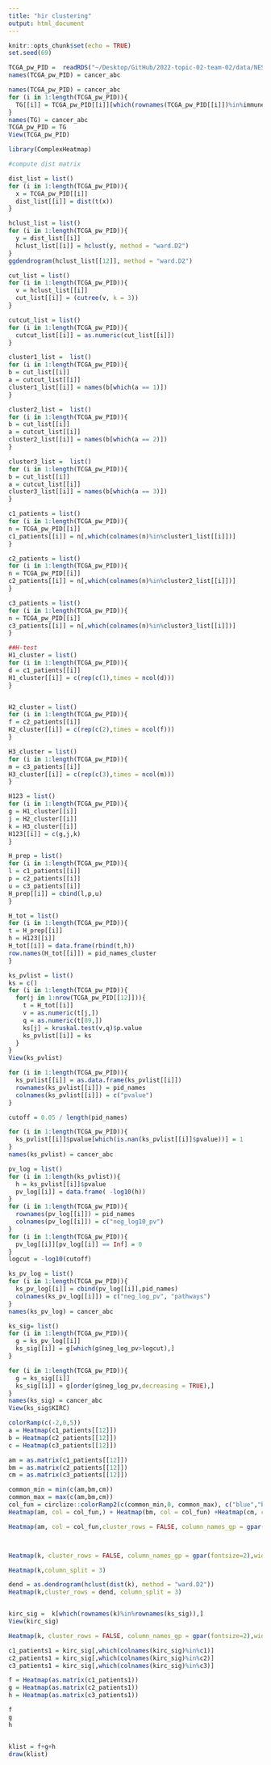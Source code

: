 ```yaml
---
title: "hir clustering"
output: html_document
---
```


```r
knitr::opts_chunk$set(echo = TRUE)
set.seed(69)
```

```r
TCGA_pw_PID =  readRDS("~/Desktop/GitHub/2022-topic-02-team-02/data/NES_OVERALL_PID_cl.RDS")
names(TCGA_pw_PID) = cancer_abc
```


```r
names(TCGA_pw_PID) = cancer_abc
for (i in 1:length(TCGA_pw_PID)){
  TG[[i]] = TCGA_pw_PID[[i]][which(rownames(TCGA_pw_PID[[i]])%in%immune),]
}
names(TG) = cancer_abc
TCGA_pw_PID = TG
View(TCGA_pw_PID)
```

```r
library(ComplexHeatmap)
```

```r
#compute dist matrix 

dist_list = list()
for (i in 1:length(TCGA_pw_PID)){
  x = TCGA_pw_PID[[i]]
  dist_list[[i]] = dist(t(x))
}

hclust_list = list()
for (i in 1:length(TCGA_pw_PID)){
  y = dist_list[[i]]
  hclust_list[[i]] = hclust(y, method = "ward.D2")
}
ggdendrogram(hclust_list[[12]], method = "ward.D2")

cut_list = list()
for (i in 1:length(TCGA_pw_PID)){
  v = hclust_list[[i]]
  cut_list[[i]] = (cutree(v, k = 3))
}

cutcut_list = list()
for (i in 1:length(TCGA_pw_PID)){
  cutcut_list[[i]] = as.numeric(cut_list[[i]])
}

cluster1_list =  list()
for (i in 1:length(TCGA_pw_PID)){
b = cut_list[[i]]
a = cutcut_list[[i]]
cluster1_list[[i]] = names(b[which(a == 1)])
}

cluster2_list =  list()
for (i in 1:length(TCGA_pw_PID)){
b = cut_list[[i]]
a = cutcut_list[[i]]
cluster2_list[[i]] = names(b[which(a == 2)])
}

cluster3_list =  list()
for (i in 1:length(TCGA_pw_PID)){
b = cut_list[[i]]
a = cutcut_list[[i]]
cluster3_list[[i]] = names(b[which(a == 3)])
}

c1_patients = list()
for (i in 1:length(TCGA_pw_PID)){
n = TCGA_pw_PID[[i]]
c1_patients[[i]] = n[,which(colnames(n)%in%cluster1_list[[i]])]
}

c2_patients = list()
for (i in 1:length(TCGA_pw_PID)){
n = TCGA_pw_PID[[i]]
c2_patients[[i]] = n[,which(colnames(n)%in%cluster2_list[[i]])]
}

c3_patients = list()
for (i in 1:length(TCGA_pw_PID)){
n = TCGA_pw_PID[[i]]
c3_patients[[i]] = n[,which(colnames(n)%in%cluster3_list[[i]])]
}
```

```r
##H-test 
H1_cluster = list()
for (i in 1:length(TCGA_pw_PID)){
d = c1_patients[[i]]
H1_cluster[[i]] = c(rep(c(1),times = ncol(d)))
}


H2_cluster = list()
for (i in 1:length(TCGA_pw_PID)){
f = c2_patients[[i]]
H2_cluster[[i]] = c(rep(c(2),times = ncol(f)))
}

H3_cluster = list()
for (i in 1:length(TCGA_pw_PID)){
m = c3_patients[[i]]
H3_cluster[[i]] = c(rep(c(3),times = ncol(m)))
}

H123 = list()
for (i in 1:length(TCGA_pw_PID)){
g = H1_cluster[[i]]
j = H2_cluster[[i]]
k = H3_cluster[[i]]
H123[[i]] = c(g,j,k)
}

H_prep = list()
for (i in 1:length(TCGA_pw_PID)){
l = c1_patients[[i]]
p = c2_patients[[i]]
u = c3_patients[[i]]
H_prep[[i]] = cbind(l,p,u)
}

H_tot = list()
for (i in 1:length(TCGA_pw_PID)){
t = H_prep[[i]]
h = H123[[i]]
H_tot[[i]] = data.frame(rbind(t,h))
row.names(H_tot[[i]]) = pid_names_cluster
}

ks_pvlist = list()
ks = c()
for (i in 1:length(TCGA_pw_PID)){
  for(j in 1:nrow(TCGA_pw_PID[[12]])){
    t = H_tot[[i]]
    v = as.numeric(t[j,])
    q = as.numeric(t[89,])
    ks[j] = kruskal.test(v,q)$p.value
    ks_pvlist[[i]] = ks
  }
}
View(ks_pvlist)

for (i in 1:length(TCGA_pw_PID)){
  ks_pvlist[[i]] = as.data.frame(ks_pvlist[[i]])
  rownames(ks_pvlist[[i]]) = pid_names
  colnames(ks_pvlist[[i]]) = c("pvalue")
}

cutoff = 0.05 / length(pid_names)

for (i in 1:length(TCGA_pw_PID)){
  ks_pvlist[[i]]$pvalue[which(is.nan(ks_pvlist[[i]]$pvalue))] = 1
}
names(ks_pvlist) = cancer_abc
```



```r
pv_log = list()
for (i in 1:length(ks_pvlist)){
  h = ks_pvlist[[i]]$pvalue
  pv_log[[i]] = data.frame( -log10(h))
}
for (i in 1:length(TCGA_pw_PID)){
  rownames(pv_log[[i]]) = pid_names
  colnames(pv_log[[i]]) = c("neg_log10_pv")
}
for (i in 1:length(TCGA_pw_PID)){
  pv_log[[i]][pv_log[[i]] == Inf] = 0
}
logcut = -log10(cutoff)

ks_pv_log = list()
for (i in 1:length(TCGA_pw_PID)){
  ks_pv_log[[i]] = cbind(pv_log[[i]],pid_names)
  colnames(ks_pv_log[[i]]) = c("neg_log_pv", "pathways")
}
names(ks_pv_log) = cancer_abc

ks_sig= list()
for (i in 1:length(TCGA_pw_PID)){
  g = ks_pv_log[[i]]
  ks_sig[[i]] = g[which(g$neg_log_pv>logcut),]
}

for (i in 1:length(TCGA_pw_PID)){
  g = ks_sig[[i]]
  ks_sig[[i]] = g[order(g$neg_log_pv,decreasing = TRUE),]
}
names(ks_sig) = cancer_abc
View(ks_sig$KIRC)

```


```r
colorRamp(c(-2,0,5))
a = Heatmap(c1_patients[[12]])
b = Heatmap(c2_patients[[12]])
c = Heatmap(c3_patients[[12]])

am = as.matrix(c1_patients[[12]])
bm = as.matrix(c2_patients[[12]])
cm = as.matrix(c3_patients[[12]])

common_min = min(c(am,bm,cm))
common_max = max(c(am,bm,cm))
col_fun = circlize::colorRamp2(c(common_min,0, common_max), c("blue","black", "red"))
Heatmap(am, col = col_fun,) + Heatmap(bm, col = col_fun) +Heatmap(cm, col = col_fun)

Heatmap(am, col = col_fun,cluster_rows = FALSE, column_names_gp = gpar(fontsize=2),width = ncol(am)*unit(0.45,"mm"),height = nrow(am)*unit(2,"mm"),column_dend_height = unit(15,"mm")) + Heatmap(bm, col = col_fun,cluster_rows = FALSE, column_names_gp = gpar(fontsize=2),width = ncol(am)*unit(0.45,"mm"),height = nrow(am)*unit(2,"mm"),column_dend_height = unit(15,"mm")) +Heatmap(cm, col = col_fun,cluster_rows = FALSE, column_names_gp = gpar(fontsize=2),width = ncol(am)*unit(0.45,"mm"),height = nrow(am)*unit(2,"mm"),column_dend_height = unit(15,"mm"))



Heatmap(k, cluster_rows = FALSE, column_names_gp = gpar(fontsize=2),width = ncol(k)*unit(0.45,"mm"),height = nrow(k)*unit(2,"mm"),column_dend_height = unit(15,"mm"),column_km = 3)

Heatmap(k,column_split = 3)

dend = as.dendrogram(hclust(dist(k), method = "ward.D2"))
Heatmap(k,cluster_rows = dend, column_split = 3)



```


```r
kirc_sig =  k[which(rownames(k)%in%rownames(ks_sig)),]
View(kirc_sig)

Heatmap(k, cluster_rows = FALSE, column_names_gp = gpar(fontsize=2),width = ncol(k)*unit(0.45,"mm"),height = nrow(k)*unit(2,"mm"),column_dend_height = unit(15,"mm"),column_split  = 3)

c1_patients1 = kirc_sig[,which(colnames(kirc_sig)%in%c1)]
c2_patients1 = kirc_sig[,which(colnames(kirc_sig)%in%c2)]
c3_patients1 = kirc_sig[,which(colnames(kirc_sig)%in%c3)]

f = Heatmap(as.matrix(c1_patients1))
g = Heatmap(as.matrix(c2_patients1))
h = Heatmap(as.matrix(c3_patients1))

f
g
h


klist = f+g+h
draw(klist)

```

